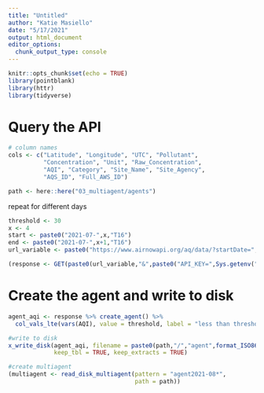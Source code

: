 ```yaml
---
title: "Untitled"
author: "Katie Masiello"
date: "5/17/2021"
output: html_document
editor_options: 
  chunk_output_type: console
---
```



```r
knitr::opts_chunk$set(echo = TRUE)
library(pointblank)
library(httr)
library(tidyverse)
```

# Query the API
```r
# column names
cols <- c("Latitude", "Longitude", "UTC", "Pollutant",
          "Concentration", "Unit", "Raw_Concentration", 
          "AQI", "Category", "Site_Name", "Site_Agency", 
          "AQS_ID", "Full_AWS_ID")

path <- here::here("03_multiagent/agents")

```

repeat for different days
```r
threshold <- 30
x <- 4
start <- paste0("2021-07-",x,"T16")
end <- paste0("2021-07-",x+1,"T16")
url_variable <- paste0("https://www.airnowapi.org/aq/data/?startDate=",start,"&endDate=",end,"&parameters=OZONE,PM25,PM10,CO,NO2,SO2&BBOX=-123.146648,46.996876,-121.487713,48.204308&dataType=B&format=text/csv&verbose=1&nowcastonly=1&includerawconcentrations=1")

(response <- GET(paste0(url_variable,"&",paste0("API_KEY=",Sys.getenv("AIRNOW_API_KEY")))) %>% content(col_names = FALSE) %>% setNames(cols))
```

# Create the agent and write to disk
```r
agent_aqi <- response %>% create_agent() %>% 
  col_vals_lte(vars(AQI), value = threshold, label = "less than threshold") %>% interrogate()

#write to disk
x_write_disk(agent_aqi, filename = paste0(path,"/","agent",format_ISO8601(now())),
             keep_tbl = TRUE, keep_extracts = TRUE)

#create multiagent
(multiagent <- read_disk_multiagent(pattern = "agent2021-08*", 
                                    path = path))

```

